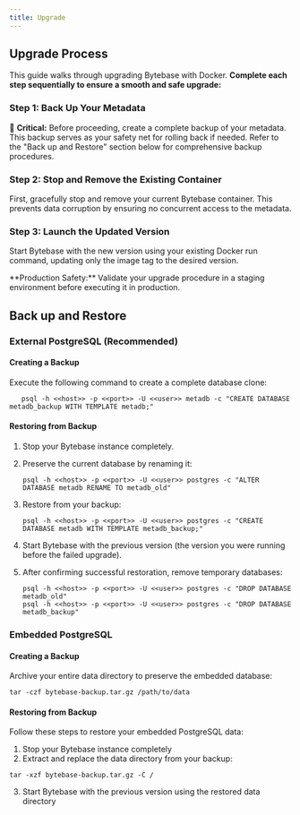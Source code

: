 ```yaml
---
title: Upgrade
---
```


## Upgrade Process

This guide walks through upgrading Bytebase with Docker. **Complete each step sequentially to ensure a smooth and safe upgrade:**

### Step 1: Back Up Your Metadata

🚨 **Critical:** Before proceeding, create a complete backup of your metadata. This backup serves as your safety net for rolling back if needed. Refer to the "Back up and Restore" section below for comprehensive backup procedures.

### Step 2: Stop and Remove the Existing Container

First, gracefully stop and remove your current Bytebase container. This prevents data corruption by ensuring no concurrent access to the metadata.

### Step 3: Launch the Updated Version

Start Bytebase with the new version using your existing Docker run command, updating only the image tag to the desired version.

<Warning>
**Production Safety:** Validate your upgrade procedure in a staging environment before executing it in production.
</Warning>

## Back up and Restore

### External PostgreSQL (Recommended)

#### Creating a Backup

Execute the following command to create a complete database clone:

```text
   psql -h <<host>> -p <<port>> -U <<user>> metadb -c "CREATE DATABASE metadb_backup WITH TEMPLATE metadb;"
```

#### Restoring from Backup

1. Stop your Bytebase instance completely.

2. Preserve the current database by renaming it:
   
   ```text
   psql -h <<host>> -p <<port>> -U <<user>> postgres -c "ALTER DATABASE metadb RENAME TO metadb_old"
   ```

3. Restore from your backup:
   
   ```text
   psql -h <<host>> -p <<port>> -U <<user>> postgres -c "CREATE DATABASE metadb WITH TEMPLATE metadb_backup;"
   ```

4. Start Bytebase with the previous version (the version you were running before the failed upgrade).

5. After confirming successful restoration, remove temporary databases:
   
   ```text
   psql -h <<host>> -p <<port>> -U <<user>> postgres -c "DROP DATABASE metadb_old"
   psql -h <<host>> -p <<port>> -U <<user>> postgres -c "DROP DATABASE metadb_backup"
   ```

### Embedded PostgreSQL

#### Creating a Backup

Archive your entire data directory to preserve the embedded database:

```text
tar -czf bytebase-backup.tar.gz /path/to/data
```

#### Restoring from Backup

Follow these steps to restore your embedded PostgreSQL data:

1. Stop your Bytebase instance completely
2. Extract and replace the data directory from your backup:

```text
tar -xzf bytebase-backup.tar.gz -C /
```

3. Start Bytebase with the previous version using the restored data directory
